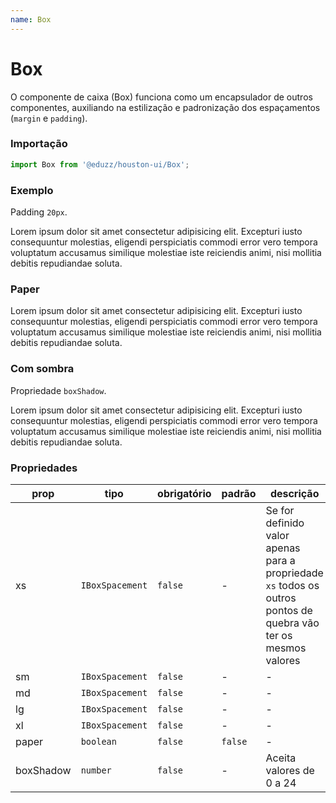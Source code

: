 ```yaml
---
name: Box
---
```




# Box

O componente de caixa (Box) funciona como um encapsulador de outros componentes,
auxiliando na estilização e padronização dos espaçamentos (`margin` e `padding`).

### Importação

```js
import Box from '@eduzz/houston-ui/Box';
```

### Exemplo

Padding `20px`.

<Playground>
  <Box xs={{ padding: 20 }}>
    <div style={{ textAlign: 'center' }}>
      Lorem ipsum dolor sit amet consectetur adipisicing elit. Excepturi iusto consequuntur molestias, eligendi
      perspiciatis commodi error vero tempora voluptatum accusamus similique molestiae iste reiciendis animi, nisi
      mollitia debitis repudiandae soluta.
    </div>
  </Box>
</Playground>

### Paper

<Playground>
  <div className='bg-grey'>
    <Box xs={{ padding: 20 }} paper>
      <div style={{ textAlign: 'center' }}>
        Lorem ipsum dolor sit amet consectetur adipisicing elit. Excepturi iusto consequuntur molestias, eligendi
        perspiciatis commodi error vero tempora voluptatum accusamus similique molestiae iste reiciendis animi, nisi
        mollitia debitis repudiandae soluta.
      </div>
    </Box>
  </div>
</Playground>

### Com sombra

Propriedade `boxShadow`.

<Playground>
  <div className='bg-grey'>
    <Box xs={{ padding: 20 }} boxShadow={2} paper>
      <div style={{ textAlign: 'center' }}>
        Lorem ipsum dolor sit amet consectetur adipisicing elit. Excepturi iusto consequuntur molestias, eligendi
        perspiciatis commodi error vero tempora voluptatum accusamus similique molestiae iste reiciendis animi, nisi
        mollitia debitis repudiandae soluta.
      </div>
    </Box>
  </div>
</Playground>

### Propriedades

| prop      | tipo            | obrigatório | padrão  | descrição                                                                                                       |
| --------- | --------------- | ----------- | ------- | --------------------------------------------------------------------------------------------------------------- |
| xs        | `IBoxSpacement` | `false`     | -       | Se for definido valor apenas para a propriedade `xs` todos os outros pontos de quebra vão ter os mesmos valores |
| sm        | `IBoxSpacement` | `false`     | -       | -                                                                                                               |
| md        | `IBoxSpacement` | `false`     | -       | -                                                                                                               |
| lg        | `IBoxSpacement` | `false`     | -       | -                                                                                                               |
| xl        | `IBoxSpacement` | `false`     | -       | -                                                                                                               |
| paper     | `boolean`       | `false`     | `false` | -                                                                                                               |
| boxShadow | `number`        | `false`     | -       | Aceita valores de 0 a 24                                                                                        |
